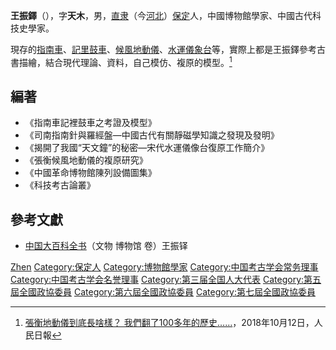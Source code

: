 {{otheruses|王铎 (1912年)}}
{{Otheruses|other=名为王天木的其他人物|王天木}}

'''王振鐸'''（{{bd|1911年||1992年|catIdx=W}}），字'''天木'''，男，[[直隶|直隶]]（今[[河北|河北]]）[[保定|保定]]人，中國博物館學家、中國古代科技史學家。

現存的[[指南車|指南車]]、[[記里鼓車|記里鼓車]]、[[候風地動儀|候風地動儀]]、[[水運儀象台|水運儀象台]]等，實際上都是王振鐸參考古書描繪，結合現代理論、資料，自己模仿、複原的模型。<ref>[http://edu.people.com.cn/BIG5/n1/2018/1012/c1053-30336702.html 張衡地動儀到底長啥樣？ 我們翻了100多年的歷史……]，2018年10月12日，人民日報</ref>

== 編著 ==
*《指南車記裡鼓車之考證及模型》
*《司南指南針與羅經盤—中國古代有關靜磁學知識之發現及發明》
*《揭開了我國“天文鐘”的秘密—宋代水運儀像台復原工作簡介》
*《張衡候風地動儀的複原研究》
*《中國革命博物館陳列設備圖集》
*《科技考古論叢》

== 參考文獻 ==
* [[中国大百科全书|中国大百科全书]]（文物 博物馆 卷）王振铎

{{Navboxes 
| title  = 王振铎在[[中国考古学会|中国考古学会]]的职务
| list1  =
{{中国考古学会第一届理事会}}
{{中国考古学会第二届理事会}}
{{中国考古学会第三届理事会}}
}}

{{Authority control}}
{{DEFAULTSORT:Wang王}}
[[Category:王姓|Zhen]]
[[Category:保定人|Category:保定人]]
[[Category:博物館學家|Category:博物館學家]]
[[Category:中国考古学会常务理事|Category:中国考古学会常务理事]]
[[Category:中国考古学会名誉理事|Category:中国考古学会名誉理事]]
[[Category:第三届全国人大代表|Category:第三届全国人大代表]]
[[Category:第五屆全國政協委員|Category:第五屆全國政協委員]]
[[Category:第六屆全國政協委員|Category:第六屆全國政協委員]]
[[Category:第七屆全國政協委員|Category:第七屆全國政協委員]]